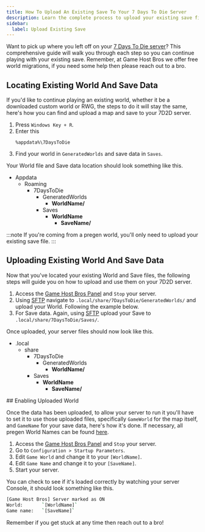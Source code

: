 ```yaml
---
title: How To Upload An Existing Save To Your 7 Days To Die Server
description: Learn the complete process to upload your existing save file to a 7 Days to Die dedicated server, this comprehensive guide will walk you through the entire process of how it's done
sidebar:
  label: Upload Existing Save
---
```


Want to pick up where you left off on your [7 Days To Die server](https://www.gamehostbros.com/7-days-to-die-server-hosting/)? This comprehensive guide will walk you through each step so you can continue playing with your existing save. Remember, at Game Host Bros we offer free world migrations, if you need some help then please reach out to a bro.

## Locating Existing World And Save Data

If you'd like to continue playing an existing world, whether it be a downloaded custom world or RWG, the steps to do it will stay the same, here's how you can find and upload a map and save to your 7D2D server.
<Steps>

1. Press `Windows Key + R`.
2. Enter this 
   ```
   %appdata%\7DaysToDie
   ```
3. Find your world in `GeneratedWorlds` and save data in `Saves`.
</Steps>

Your World file and Save data location should look something like this.

<FileTree>

- Appdata
  - Roaming
    - 7DaysToDie
      - GeneratedWorlds
        - **WorldName/**
      - Saves
        - **WorldName**
          - **SaveName/**

</FileTree>

:::note
If you're coming from a pregen world, you'll only need to upload your existing save file.
:::

## Uploading Existing World And Save Data

Now that you've located your existing World and Save files, the following steps will guide you on how to upload and use them on your 7D2D server.

<Steps>

1. Access the [Game Host Bros Panel](https://panel.gamehostbros.com/) and `Stop` your server.
2. Using [SFTP](/getting-started/uploading-files) navigate to `.local/share/7DaysToDie/GeneratedWorlds/` and upload your World. Following the example below.
3. For Save data. Again, using [SFTP](/getting-started/uploading-files) upload your Save to `.local/share/7DaysToDie/Saves/`.
</Steps>
Once uploaded, your server files should now look like this.

<FileTree>

- .local
  - share
    - 7DaysToDie
      - GeneratedWorlds
        - **WorldName/**
    - Saves
      - **WorldName** 
        - **SaveName/**
      

</FileTree>
## Enabling Uploaded World

Once the data has been uploaded, to allow your server to run it you'll have to set it to use those uploaded files, specifically `GameWorld` for the map itself, and `GameName` for your save data, here's how it's done. If necessary, all pregen World Names can be found [here](/games/7-days-to-die/change-maps/#changing-map-on-your-7d2d-server).

<Steps>

1. Access the [Game Host Bros Panel](https://panel.gamehostbros.com/) and `Stop` your server.
2. Go to `Configuration > Startup Parameters`.
3. Edit `Game World` and change it to your `[WorldName]`.
4. Edit `Game Name` and change it to your `[SaveName]`.
5. Start your server.
</Steps>

You can check to see if it's loaded correctly by watching your server Console, it should look something like this.

```bash
[Game Host Bros] Server marked as ON
World:       `[WorldName]`
Game name:   `[SaveName]`
```

Remember if you get stuck at any time then reach out to a bro! 
